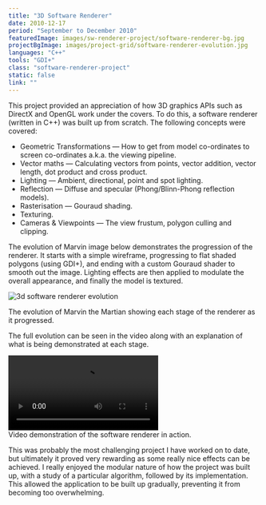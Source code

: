 ```yaml
---
title: "3D Software Renderer"
date: 2010-12-17
period: "September to December 2010"
featuredImage: images/sw-renderer-project/software-renderer-bg.jpg
projectBgImage: images/project-grid/software-renderer-evolution.jpg
languages: "C++"
tools: "GDI+"
class: "software-renderer-project"
static: false
link: ""
---
```



This project provided an appreciation of how 3D graphics APIs such as DirectX and OpenGL work under the covers. To do this, a software 
renderer (written in C++) was built up from scratch. The following concepts were covered:

- Geometric Transformations — How to get from model co-ordinates to screen co-ordinates a.k.a. the viewing pipeline.
- Vector maths — Calculating vectors from points, vector addition, vector length, dot product and cross product.
- Lighting — Ambient, directional, point and spot lighting.
- Reflection — Diffuse and specular (Phong/Blinn-Phong reflection models).
- Rasterisation — Gouraud shading.
- Texturing.
- Cameras & Viewpoints — The view frustum, polygon culling and clipping.

The evolution of Marvin image below demonstrates the progression of the renderer. It starts with a simple wireframe, progressing to flat 
shaded polygons (using GDI+), and ending with a custom Gouraud shader to smooth out the image. Lighting effects are then applied to modulate 
the overall appearance, and finally the model is textured.

![3d software renderer evolution](images/sw-renderer-project/software-renderer-evolution.jpg)
<figcaption>
    <FontAwesomeIcon icon={faCamera} /> The evolution of Marvin the Martian showing each stage of the renderer as it progressed.
</figcaption>

The full evolution can be seen in the video along with an explanation of what is being demonstrated at each stage.

<video controls="controls">
    <source src={RendererVideoMp4} type='video/mp4; codecs="avc1.42E01E, mp4a.40.2"' />
    <source src={RendererVideoWebm} type='video/webm; codecs="vp8, vorbis"' />
    <source src={RendererVideoOgv} type='video/ogg; codecs="theora, vorbis"' />
    <iframe width="560" height="315" src="//www.youtube.com/embed/8fK-XdEcl08?rel=0"></iframe>
</video>
<figcaption>
    <FontAwesomeIcon icon={faVideo} /> Video demonstration of the software renderer in action.
</figcaption>

This was probably the most challenging project I have worked on to date, but ultimately it proved very rewarding as some really nice effects 
can be achieved. I really enjoyed the modular nature of how the project was built up, with a study of a particular algorithm, followed by its 
implementation. This allowed the application to be built up gradually, preventing it from becoming too overwhelming.